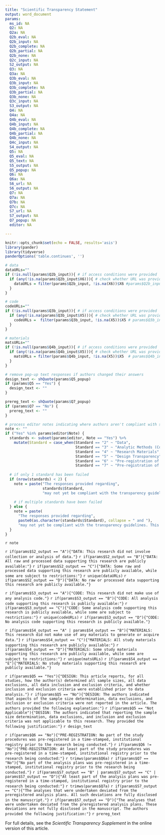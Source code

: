 ```yaml
---
title: "Scientific Transparency Statement"
output: word_document
params:
  ms_id: NA
  Q2: NA
  Q2a: NA
  Q2b_eval: NA
  Q2b_input: NA
  Q2b_complete: NA
  Q2b_partial: NA
  Q2b_none: NA
  Q2c_input: NA
  S2_output: NA
  Q3: NA
  Q3a: NA
  Q3b_eval: NA
  Q3b_input: NA
  Q3b_complete: NA
  Q3b_partial: NA
  Q3b_none: NA
  Q3c_input: NA
  S3_output: NA
  Q4: NA
  Q4a: NA
  Q4b_eval: NA
  Q4b_input: NA
  Q4b_complete: NA
  Q4b_partial: NA
  Q4b_none: NA
  Q4c_input: NA
  S4_output: NA
  Q5: NA
  Q5_eval: NA
  Q5_text: NA
  S5_output: NA
  Q5_popup: NA
  Q6: NA
  Q6a: NA
  S6_url: NA
  S6_output: NA
  Q7: NA
  Q7a: NA
  Q7b: NA
  Q7c: NA
  S7_url: NA
  S7_output: NA
  Q7_popup: NA
  editor: NA

---
```

  
```r
knitr::opts_chunk$set(echo = FALSE, results='asis')
library(pander)
library(tidyverse)
panderOptions('table.continues', '')

```


```r
# data
dataURLs=""
if (!is.null(params$Q2b_input)){ # if access conditions were provided
  if (any(!is.na(params$Q2b_input$X6))){ # check whether URL was provided
    dataURLs = filter(params$Q2b_input, !is.na(X6))$X6 #params$Q2b_input$X6
  }
}

# code
codeURLs=""
if (!is.null(params$Q3b_input)){ # if access conditions were provided
  if (any(!is.na(params$Q3b_input$X5))){ # check whether URL was provided
    codeURLs =  filter(params$Q3b_input, !is.na(X5))$X5 # params$Q3b_input$X5
  }
}

# materials
matsURLs=""
if (!is.null(params$Q4b_input)){ # if access conditions were provided
  if (any(!is.na(params$Q4b_input$X5))){ # check whether URL was provided
    matsURLs = filter(params$Q4b_input, !is.na(X5))$X5  # params$Q4b_input$X5
  }
}

# remove pop-up text responses if authors changed their answers
design_text <- shQuote(params$Q5_popup)
if (params$Q5 == "Yes") {
  design_text <- ""
}

prereg_text <- shQuote(params$Q7_popup)
if (params$Q7 == "No") {
  prereg_text <- ""
}

# process editor notes indicating where authors aren't compliant with standards
note <- ""
if ("Yes" %in% params$editor$Note) {
  standards <- subset(params$editor, Note == "Yes") %>% 
    mutate(Standard = case_when(Standard == "2" ~ "Data",
                                Standard == "3" ~ "Analytic Methods (Code)",
                                Standard == "4" ~ "Research Materials",
                                Standard == "5" ~ "Design Transparency",
                                Standard == "6" ~ "Pre-registration of Study Procedures",
                                Standard == "7" ~ "Pre-registration of Analysis Plans"))
  
  # if only 1 standard has been failed
  if (nrow(standards) < 2) {
    note = paste("The responses provided regarding",
                 standards$Standard,
                 "may not yet be compliant with the transparency guidelines. This is likely to result in delays and additional inquiries unless changes are made to the manuscript and/or the Scientific Transparency Report.")
    
    # if multiple standards have been failed
  } else {
    note = paste(
      "The responses provided regarding",
      paste0(as.character(standards$Standard), collapse = " and "),
      "may not yet be compliant with the transparency guidelines. This is likely to result in delays and additional inquiries unless changes are made to the manuscript and/or the Scientific Transparency Report.")
  }
}

```

`r note`

<!-- data -->

`r if(params$S2_output == "A"){"DATA: This research did not involve collection or analysis of data."}`
`r if(params$S2_output == "B"){"DATA: All raw and processed data supporting this research are publicly available:"}`
`r if(params$S2_output == "C"){"DATA: Some raw and processed data supporting this research are publicly available, while some are subject to restrictions:"}` `r unique(dataURLs)`
`r if(params$S2_output == "D"){"DATA: No raw or processed data supporting this research are publicly available."}`

<!-- code -->
`r if(params$S3_output == "A"){"CODE: This research did not make use of any analysis code."}`
`r if(params$S3_output == "B"){"CODE: All analysis code supporting this research is publicly available:"}`
`r if(params$S3_output == "C"){"CODE: Some analysis code supporting this research is publicly available, while some are subject to restrictions:"}` `r unique(codeURLs)`
`r if(params$S3_output == "D"){"CODE: No analysis code supporting this research is publicly available."}`

<!-- materials -->
`r if(params$S4_output == "A" | params$S4_output == "B"){"MATERIALS: This research did not make use of any materials to generate or acquire data."}`
`r if(params$S4_output == "C"){"MATERIALS: All study materials supporting this research are publicly available:"}`
`r if(params$S4_output == "D"){"MATERIALS: Some study materials supporting this research are publicly available, while some are subject to restrictions:"}` `r unique(matsURLs)`
`r if(params$S4_output == "E"){"MATERIALS: No study materials supporting this research are publicly available."}`

<!-- design -->
`r if(params$Q5 == "Yes"){"DESIGN: This article reports, for all studies, how the author(s) determined all sample sizes, all data exclusions, all data inclusion and exclusion criteria, and whether inclusion and exclusion criteria were established prior to data analysis."}`
`r if(params$Q5 == "No"){"DESIGN: The authors indicated that aspects of the sample size determination, data exclusions, and inclusion or exclusion criteria were not reported in the article. The authors provided the following explanation:"}`
`r if(params$Q5 == "Not Applicable"){"DESIGN: The authors indicated that reporting the sample size determination, data exclusions, and inclusion and exclusion criteria was not applicable to this research. They provided the following justification:"}` `r design_text`

<!-- preregistration -->
`r if(params$Q6 == "No"){"PRE-REGISTRATION: No part of the study procedures was pre-registered in a time-stamped, institutional registry prior to the research being conducted."}` `r if(params$Q6 != "No"){"PRE-REGISTRATION: At least part of the study procedures was pre-registered in a time-stamped, institutional registry prior to the research being conducted:"}` `r trimws(params$Q6a)` `r if(params$Q7 == "No"){"No part of the analysis plans was pre-registered in a time-stamped, institutional registry prior to the research being conducted."}` `r if(params$S7_output == "B" | params$S7_output == "C" | params$S7_output == "D"){"At least part of the analysis plans was pre-registered in a time-stamped, institutional registry prior to the research being conducted:"}` `r trimws(params$Q7a)` `r if(params$S7_output == "C"){"The analyses that were undertaken deviated from the preregistered analysis plans. All such deviations are fully disclosed in the manuscript."}` `r if(params$S7_output == "D"){"The analyses that were undertaken deviated from the preregistered analysis plans. These deviations are not fully disclosed in the manuscript. The authors provided the following justification:"}` `r prereg_text`


For full details, see the *Scientific Transparency Supplement* in the online version of this article.
